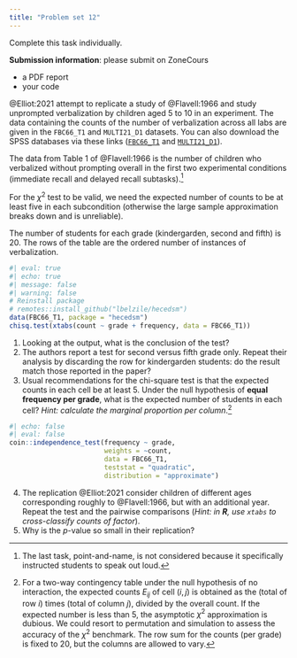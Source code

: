```yaml
---
title: "Problem set 12"
---
```


Complete this task individually.

**Submission information**: please submit on ZoneCours

-   a PDF report
-   your code

@Elliot:2021 attempt to replicate a study of @Flavell:1966 and study unprompted verbalization by children aged 5 to 10 in an experiment. The data containing the counts of the number of verbalization across all labs are given in the `FBC66_T1` and `MULTI21_D1` datasets. You can also download the SPSS databases via these links  ([`FBC66_T1`](/files/data/SPSS/FBC66_T1.sav) and [`MULTI21_D1`](/files/data/SPSS/MULTI21_D1.sav)).

The data from Table 1 of @Flavell:1966 is the number of children who verbalized without prompting overall in the first two experimental conditions (immediate recall and delayed recall subtasks).^[The last task, point-and-name, is not considered because it specifically instructed students to speak out loud.]

For the $\chi^2$ test to be valid, we need the expected number of counts to be at least five in each subcondition (otherwise the large sample approximation breaks down and is unreliable).

The number of students for each grade (kindergarden, second and fifth) is 20.
The rows of the table are the ordered number of instances of verbalization.

```r
#| eval: true
#| echo: true
#| message: false
#| warning: false
# Reinstall package
# remotes::install_github("lbelzile/hecedsm")
data(FBC66_T1, package = "hecedsm")
chisq.test(xtabs(count ~ grade + frequency, data = FBC66_T1))
```

1. Looking at the output, what is the conclusion of the test? 
2. The authors report a test for second versus fifth grade only. Repeat their analysis by discarding the row for kindergarden students: do the result match those reported in the paper? 
3. Usual recommendations for the chi-square test is that the expected counts in each cell be at least 5. Under the null hypothesis of **equal frequency per grade**, what is the expected number of students in each cell? *Hint: calculate the marginal proportion per column*.^[For a two-way contingency table under the null hypothesis of no interaction, the expected counts $E_{ij}$ of cell $(i,j)$ is obtained as the (total of row $i$) times (total of column $j$), divided by the overall count. If the expected number is less than 5, the asymptotic $\chi^2$ approximation is dubious.  We could resort to permutation and simulation to assess the accuracy of the $\chi^2$ benchmark. The row sum for the counts (per grade) is fixed to 20, but the columns are allowed to vary.]

```r
#| echo: false
#| eval: false
coin::independence_test(frequency ~ grade, 
                        weights = ~count, 
                        data = FBC66_T1, 
                        teststat = "quadratic",
                        distribution = "approximate")
```

4. The replication @Elliot:2021 consider children of different ages corresponding roughly to @Flavell:1966, but with an additional year. Repeat the test and the pairwise comparisons (*Hint: in **R**, use `xtabs` to cross-classify counts of factor*).
5. Why is the $p$-value so small in their replication?
